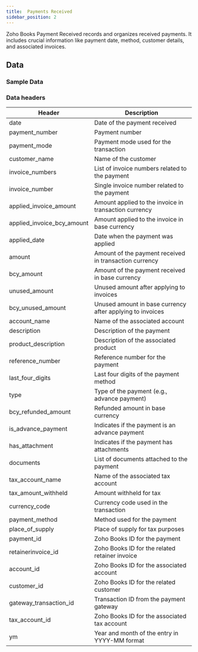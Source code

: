 ```yaml
---
title:  Payments Received
sidebar_position: 2
---
```

Zoho Books Payment Received records and organizes received payments. It includes crucial information like payment date, method, customer details, and associated invoices. 

<AddJob
  template="gsheet_zoho_books_payments_received"
/>

## Data

### Sample Data

<Gsheet
  src="https://docs.google.com/spreadsheets/d/1-gX-uq5YrTW-6gQJYM-mNXitEOfJLTiQCvPtV8CR1Yc/edit#gid=1320922406"
/>

### Data headers

| Header                     | Description                                           |
|----------------------------|-------------------------------------------------------|
| date                       | Date of the payment received                           |
| payment_number             | Payment number                                        |
| payment_mode               | Payment mode used for the transaction                  |
| customer_name              | Name of the customer                                  |
| invoice_numbers            | List of invoice numbers related to the payment         |
| invoice_number             | Single invoice number related to the payment           |
| applied_invoice_amount     | Amount applied to the invoice in transaction currency |
| applied_invoice_bcy_amount | Amount applied to the invoice in base currency        |
| applied_date               | Date when the payment was applied                      |
| amount                     | Amount of the payment received in transaction currency|
| bcy_amount                 | Amount of the payment received in base currency        |
| unused_amount              | Unused amount after applying to invoices               |
| bcy_unused_amount          | Unused amount in base currency after applying to invoices |
| account_name               | Name of the associated account                         |
| description                | Description of the payment                             |
| product_description        | Description of the associated product                  |
| reference_number           | Reference number for the payment                       |
| last_four_digits           | Last four digits of the payment method                 |
| type                       | Type of the payment (e.g., advance payment)            |
| bcy_refunded_amount        | Refunded amount in base currency                       |
| is_advance_payment         | Indicates if the payment is an advance payment         |
| has_attachment             | Indicates if the payment has attachments              |
| documents                  | List of documents attached to the payment              |
| tax_account_name           | Name of the associated tax account                     |
| tax_amount_withheld        | Amount withheld for tax                               |
| currency_code              | Currency code used in the transaction                  |
| payment_method             | Method used for the payment                            |
| place_of_supply            | Place of supply for tax purposes                       |
| payment_id                 | Zoho Books ID for the payment                          |
| retainerinvoice_id         | Zoho Books ID for the related retainer invoice         |
| account_id                 | Zoho Books ID for the associated account               |
| customer_id                | Zoho Books ID for the related customer                 |
| gateway_transaction_id     | Transaction ID from the payment gateway                |
| tax_account_id             | Zoho Books ID for the associated tax account           |
| ym                         | Year and month of the entry in YYYY-MM format          |


<!---
### Filtration options

This job can restrict the data that is visible in spreadsheets. Use the following parameters to restrict the data.

| Parameter | Options |
|----|----|
| start_date | Select bills with billing date on or after `start_date`. Format - `YYYY-MM-DD` |
| end_date | Select bills with billing date on or before `end_date`. Format - `YYYY-MM-DD` |
| contact_id | Select bills related to a particular contact (either customer or vendor). Contact id is the id of the customer or vendor from zoho books.  |
-->

<!---
## Others

### Similar jobs

Similar sort of data can be achieved by using get accounting transaction job and filtering it by invoice type. 

### Reports that use this job

Here are some of the report templates that use this job: 
-->